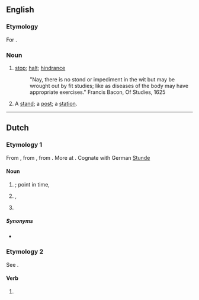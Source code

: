 ==English==

===Etymology===
For {{m|en|stand}}.

===Noun===
{{en-noun}}

# {{lb|en|obsolete}} [[stop]]; [[halt]]; [[hindrance]]
#: {{rfquotek|Francis Bacon}} "Nay, there is no stond or impediment in the wit but may be wrought out by fit studies; like as diseases of the body may have appropriate exercises." Francis Bacon, Of Studies, 1625
# {{lb|en|obsolete}} A [[stand]]; a [[post]]; a [[station]].
#: {{rfquotek|Edmund Spenser}}

{{Webster 1913}}

----

==Dutch==

===Etymology 1===
From {{inh|nl|dum|stonde}}, from {{inh|nl|odt|stunda||time, while}}, from {{inh|nl|gem-pro|*stundō||time, while}}. More at {{l|en|stound}}. Cognate with German [[Stunde]]

====Noun====
{{nl-noun|f|-en|stondje}}

# {{l|en|time}}; point in time, {{l|en|moment}}
# {{l|en|age}}, {{l|en|epoch}}
# {{l|en|hour}}

=====Synonyms=====
* {{sense|chronology}} {{l|nl|uur}}

===Etymology 2===
See {{m|nl|staan}}.

====Verb====
{{nl-verb-form}}

# {{nl-verb form of|n=sg|t=past|staan}}